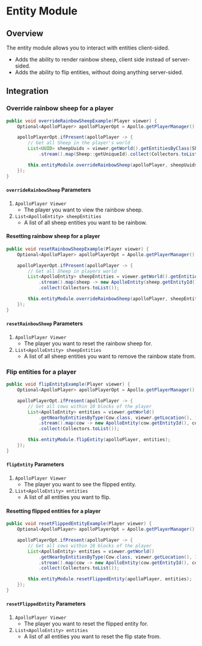 # Entity Module

## Overview

The entity module allows you to interact with entities client-sided.

- Adds the ability to render rainbow sheep, client side instead of server-sided.
- Adds the ability to flip entities, without doing anything server-sided.

## Integration

### Override rainbow sheep for a player

```java
public void overrideRainbowSheepExample(Player viewer) {
    Optional<ApolloPlayer> apolloPlayerOpt = Apollo.getPlayerManager().getPlayer(viewer.getUniqueId());

    apolloPlayerOpt.ifPresent(apolloPlayer -> {
        // Get all Sheep in the player's world
        List<UUID> sheepUuids = viewer.getWorld().getEntitiesByClass(Sheep.class)
            .stream().map(Sheep::getUniqueId).collect(Collectors.toList());

        this.entityModule.overrideRainbowSheep(apolloPlayer, sheepUuids);
    });
}
```

#### `overrideRainbowSheep` Parameters

1. `ApolloPlayer Viewer`
   - The player you want to view the rainbow sheep.
2. `List<ApolloEntity> sheepEntities`
   - A list of all sheep entities you want to be rainbow.

#### Resetting rainbow sheep for a player

```java
public void resetRainbowSheepExample(Player viewer) {
    Optional<ApolloPlayer> apolloPlayerOpt = Apollo.getPlayerManager().getPlayer(viewer.getUniqueId());

    apolloPlayerOpt.ifPresent(apolloPlayer -> {
        // Get all Sheep in players world
        List<ApolloEntity> sheepEntities = viewer.getWorld().getEntitiesByClass(Sheep.class)
            .stream().map(sheep -> new ApolloEntity(sheep.getEntityId(), sheep.getUniqueId()))
            .collect(Collectors.toList());

        this.entityModule.overrideRainbowSheep(apolloPlayer, sheepEntities);
    });
}
```

#### `resetRainbowSheep` Parameters

1. `ApolloPlayer Viewer`
   - The player you want to reset the rainbow sheep for.
2. `List<ApolloEntity> sheepEntities`
   - A list of all sheep entities you want to remove the rainbow state from.

### Flip entities for a player

```java
public void flipEntityExample(Player viewer) {
    Optional<ApolloPlayer> apolloPlayerOpt = Apollo.getPlayerManager().getPlayer(viewer.getUniqueId());

    apolloPlayerOpt.ifPresent(apolloPlayer -> {
        // Get all cows within 10 blocks of the player
        List<ApolloEntity> entities = viewer.getWorld()
            .getNearbyEntitiesByType(Cow.class, viewer.getLocation(), 10)
            .stream().map(cow -> new ApolloEntity(cow.getEntityId(), cow.getUniqueId()))
            .collect(Collectors.toList());

        this.entityModule.flipEntity(apolloPlayer, entities);
    });
}
```

#### `flipEntity` Parameters

1. `ApolloPlayer Viewer`
   - The player you want to see the flipped entity.
2. `List<ApolloEntity> entities`
   - A list of all entities you want to flip.

#### Resetting flipped entities for a player

```java
public void resetFlippedEntityExample(Player viewer) {
    Optional<ApolloPlayer> apolloPlayerOpt = Apollo.getPlayerManager().getPlayer(viewer.getUniqueId());

    apolloPlayerOpt.ifPresent(apolloPlayer -> {
        // Get all cows within 10 blocks of the player
        List<ApolloEntity> entities = viewer.getWorld()
            .getNearbyEntitiesByType(Cow.class, viewer.getLocation(), 10)
            .stream().map(cow -> new ApolloEntity(cow.getEntityId(), cow.getUniqueId()))
            .collect(Collectors.toList());

        this.entityModule.resetFlippedEntity(apolloPlayer, entities);
    });
}
```

#### `resetFlippedEntity` Parameters

1. `ApolloPlayer Viewer`
   - The player you want to reset the flipped entity for.
2. `List<ApolloEntity> entities`
   - A list of all entities you want to reset the flip state from.
